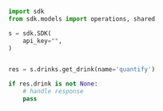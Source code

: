 ```python GetDrink.py
import sdk
from sdk.models import operations, shared

s = sdk.SDK(
    api_key="",
)


res = s.drinks.get_drink(name='quantify')

if res.drink is not None:
    # handle response
    pass
```
